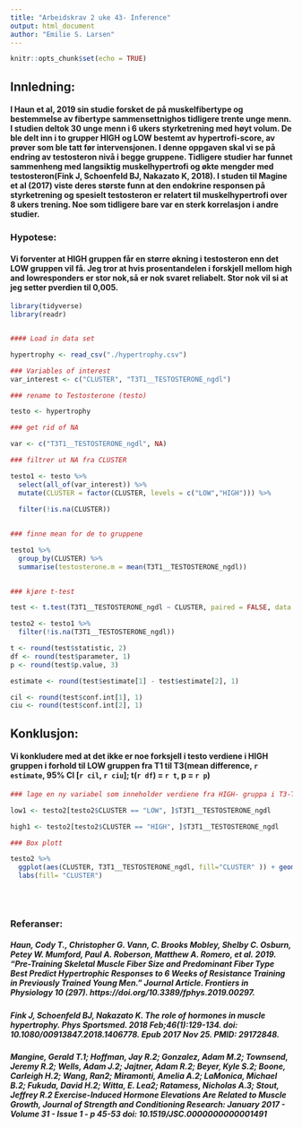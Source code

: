 ```yaml
---
title: "Arbeidskrav 2 uke 43- Inference"
output: html_document
author: "Emilie S. Larsen"
---
```


```r
knitr::opts_chunk$set(echo = TRUE)
```

## Innledning: 
#### I Haun et al, 2019 sin studie forsket de på muskelfibertype og bestemmelse av fibertype sammensettnighos tidligere trente unge menn. I studien deltok 30 unge menn i 6 ukers styrketrening med høyt volum. De ble delt inn i to grupper HIGH og LOW  bestemt av hypertrofi-score, av prøver som ble tatt før intervensjonen. I denne oppgaven skal vi se på endring av testosteron nivå i begge gruppene. Tidligere studier har funnet sammenheng med langsiktig muskelhypertrofi og økte mengder med testosteron(Fink J, Schoenfeld BJ, Nakazato K, 2018). I studen til Magine et al (2017) viste deres største funn at den endokrine responsen på styrketrening og spesielt testosteron er relatert til muskelhypertrofi over 8 ukers trening. Noe som tidligere bare var en sterk korrelasjon i andre studier. 



### Hypotese: 

#### Vi forventer at HIGH gruppen får en større økning i testosteron enn det LOW gruppen vil få. Jeg tror at hvis prosentandelen i forskjell mellom high and lowresponders er stor nok,så er nok svaret reliabelt. Stor nok vil si at jeg setter pverdien til 0,005.  

```r

library(tidyverse)
library(readr)


#### Load in data set

hypertrophy <- read_csv("./hypertrophy.csv")

```


```r

### Variables of interest
var_interest <- c("CLUSTER", "T3T1__TESTOSTERONE_ngdl")

### rename to Testosterone (testo)

testo <- hypertrophy 

### get rid of NA

var <- c("T3T1__TESTOSTERONE_ngdl", NA)

### filtrer ut NA fra CLUSTER

testo1 <- testo %>%
  select(all_of(var_interest)) %>%
  mutate(CLUSTER = factor(CLUSTER, levels = c("LOW","HIGH"))) %>%
  
  filter(!is.na(CLUSTER))
  
```



```r
### finne mean for de to gruppene

testo1 %>%
  group_by(CLUSTER) %>%
  summarise(testosterone.m = mean(T3T1__TESTOSTERONE_ngdl))
  
```



```r
### kjøre t-test

test <- t.test(T3T1__TESTOSTERONE_ngdl ~ CLUSTER, paired = FALSE, data = testo1)

testo2 <- testo1 %>%
  filter(!is.na(T3T1__TESTOSTERONE_ngdl))

t <- round(test$statistic, 2)
df <- round(test$parameter, 1)
p <- round(test$p.value, 3)

estimate <- round(test$estimate[1] - test$estimate[2], 1)

cil <- round(test$conf.int[1], 1)
ciu <- round(test$conf.int[2], 1)

```

## Konklusjon: 

#### Vi konkludere med at det ikke er noe forksjell i testo verdiene i HIGH gruppen i forhold til LOW gruppen  fra T1 til T3(mean difference, `r estimate`, 95% CI [`r cil`, `r ciu`]; t(`r df`) = `r t`, p = `r p`)

 

```r
### lage en ny variabel som inneholder verdiene fra HIGH- gruppa i T3-T1

low1 <- testo2[testo2$CLUSTER == "LOW", ]$T3T1__TESTOSTERONE_ngdl

high1 <- testo2[testo2$CLUSTER == "HIGH", ]$T3T1__TESTOSTERONE_ngdl
```






```r
### Box plott 

testo2 %>%
  ggplot(aes(CLUSTER, T3T1__TESTOSTERONE_ngdl, fill="CLUSTER" )) + geom_boxplot() + 
  labs(fill= "CLUSTER")
  
   
  


```






### Referanser: 
##### Haun, Cody T., Christopher G. Vann, C. Brooks Mobley, Shelby C. Osburn, Petey W. Mumford, Paul A. Roberson, Matthew A. Romero, et al. 2019. “Pre-Training Skeletal Muscle Fiber Size and Predominant Fiber Type Best Predict Hypertrophic Responses to 6 Weeks of Resistance Training in Previously Trained Young Men.” Journal Article. Frontiers in Physiology 10 (297). https://doi.org/10.3389/fphys.2019.00297.

##### Fink J, Schoenfeld BJ, Nakazato K. The role of hormones in muscle hypertrophy. Phys Sportsmed. 2018 Feb;46(1):129-134. doi: 10.1080/00913847.2018.1406778. Epub 2017 Nov 25. PMID: 29172848.

##### Mangine, Gerald T.1; Hoffman, Jay R.2; Gonzalez, Adam M.2; Townsend, Jeremy R.2; Wells, Adam J.2; Jajtner, Adam R.2; Beyer, Kyle S.2; Boone, Carleigh H.2; Wang, Ran2; Miramonti, Amelia A.2; LaMonica, Michael B.2; Fukuda, David H.2; Witta, E. Lea2; Ratamess, Nicholas A.3; Stout, Jeffrey R.2 Exercise-Induced Hormone Elevations Are Related to Muscle Growth, Journal of Strength and Conditioning Research: January 2017 - Volume 31 - Issue 1 - p 45-53 doi: 10.1519/JSC.0000000000001491

